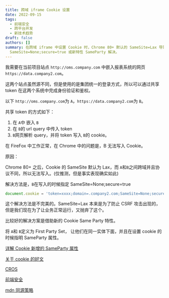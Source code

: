 ```yaml
---
title: 跨域 iframe Cookie 设置
date: 2022-09-15
tags:
  - 前端安全
  - 跨平台开发
  - 新技术趋势
draft: false
authors: []
summary: 在跨域 iframe 中设置 Cookie 时，Chrome 80+ 默认的 SameSite=Lax 导致无法写入，需使用
  SameSite=None;secure=true 或新特性 SameParty 解决。
---
```


我需要在当前项目站点 `http://oms.company.com` 中嵌入报表系统的网页 `https://data.company2.com`。

这两个站点虽然源不同，但是使用的是集团统一的登录方式，所以可以通过共享 token 在这两个系统中完成身份验证和鉴权。

以下 `http://oms.company.com`为 `A`，`https://data.company2.com`为 `B`。

共享 token 的方式如下：

1. 在 `A`中 嵌入 `B`
2. 在 `B`的 url query 中传入 token
3. `B`网页解析 query，并将 token 写入 `B`的 cookie。

在 FireFox 中工作正常，在 Chrome 中的问题是，B 无法写入 Cookie。

原因：

Chrome 80+ 之后，Cookie 的 SameSite 默认为 Lax，而 `A`和`B`之间跨域并且协议不同，所以无法写入。(仅推测，但是事实表现确实如此)

解决方法是，`B`在写入的时候指定 SameSite=None;secure=true

```javascript
document.cookie = 'token=xxxx;domain=.company2.com;SameSite=None;secure=true'
```

这个解决方法是不完美的。SameSite=Lax 本来是为了防止 CSRF 攻击出现的，但是我们现在为了让业务正常运行，又抛弃了这个。

比较好的解决方案是借助新的 Cookie Same Party 特性。

将 `A`和 `B`定义为 First Party Set， 让他们在同一实体下面，并且在设置 cookie 的时候指明 SameParty 属性。

[详解 Cookie 新增的 SameParty 属性](https://juejin.cn/post/7002011181221167118#heading-4)

[关于 cookie 的好文](https://juejin.cn/post/7087206796351242248)

[CROS](https://www.yuque.com/u269426/oz4uyz/er09ww)

[前端安全](https://www.yuque.com/u269426/zgxgo0/vi48t3)

[mdn 同源策略](https://developer.mozilla.org/zh-CN/docs/Web/Security/Same-origin_policy)
